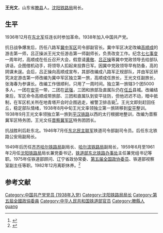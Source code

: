 '''王光文'''{{BD|1900年|8月|1989年|11月8日}}，山东省[[滕县|滕县]]人。[[沈阳铁路局|沈阳铁路局]]局长。

==生平==
1936年12月在[[东北军|东北军]]任连长时参加革命。1938年加入中国共产党。

抗日战争爆发后，历任八路军[[冀中军区|冀中军区]]司令部副官长。冀中军区决定改编[[高顺成|高顺成]]的游击第一师，吕正操派王光文任游击第一师副师长，负责改变工作。纪念[[七七事变|七七事变]]一周年时，高顺成在任丘召开大会，假意请[[黄敬|黄敬]]、[[吕正操|吕正操]]等冀中党政领导去给部队讲话，企图借机动手，将领导人扣起来投靠日军。因冀中党政领导早有防备，高的阴谋未逞。会后，吕正操向高顺成宣布，其部改编成八路军正规部队，并由军区研究决定游击第一师改编为冀中军区独立第一旅，高顺成任旅长，王光文任副旅长，张海春为参谋长。改编工作很顺利，只用了一周时间。独立第一旅辖3个团5000多人，一团在[[安平|安平]]一带，二团在[[武强|武强]]，三团和旅部及直属队仍在[[任丘|任丘]]县城。改编结束后，军区命令高顺成带旅部、三团和直属队到安平驻防，但他迟迟不动，暗中抵制，在军区机关所在地青塔开会时企图逃走，被警卫排击毙<ref>{{Cite web |url=http://www.cangzhoudangshi.com/article.asp?ID=855 |title=郭爱伶：“吕正操将军在沧州”，沧州市委党史办主办《鉴政沧州》，2015年第29期 |access-date=2021-03-30 |archive-date=2016-04-29 |archive-url=https://web.archive.org/web/20160429171728/http://cangzhoudangshi.com/article.asp?id=855 |dead-url=no }}</ref>。王光文即刻赶回任丘，稳定部队情绪，1938年8月中旬王光文率领独立第一旅转移到[[安平|安平]]整训。1938年9月王光文率领独立第一旅到[[平汉铁路|平汉铁路]]以西的太行根据地整训，改编为晋察冀军区特务团，王光文任[[晋察冀军区|晋察冀军区]]特务团团长。

抗战胜利后赴东北。1946年7月任[[东北民主联军|东北民主联军]]铁道司令部副司令员。后任东北铁路公安局副局长。

1949年后历任[[齐齐哈尔铁路局|齐齐哈尔铁路局]]副局长、[[哈尔滨铁路局|哈尔滨铁路局]]副局长，1959年6月至1961年2月任[[沈阳铁路局|沈阳铁路局]]局长兼党委书记，[[铁道部东北铁路办事处|铁道部东北铁路办事处]]主任兼党组书记等职。1975年任铁道部顾问、辽宁省政协常委、[[第五届全国政协委员|第五届全国政协委员]]、铁道部视察室副主任等职。1982年12月离职休养。<ref>{{cite news |title=铁道部原顾问王光文逝世 |work=人民日报 |date=1989-12-04}}</ref>

==参考文献==
<references/>

{{DEFAULTSORT:wang guangwen}}
[[Category:中国共产党党员_(1938年入党)|Category:中国共产党党员 (1938年入党)]]
[[Category:沈阳铁路局局长|Category:沈阳铁路局局长]]
[[Category:第五屆全國政協委員|Category:第五屆全國政協委員]]
[[Category:中华人民共和国铁道部官员|Category:中华人民共和国铁道部官员]]
[[Category:滕縣人|Category:滕縣人]]
[[Category:王姓|guang]]